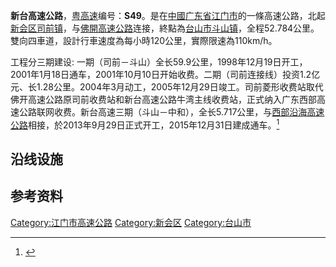 {{中国高速公路信息框
| 省名 = 广东省
| 编号 = '''S49'''
| 自定头部 = [[File:Guangdong_Expwy_S49_sign_with_name.svg|130px]]
| 名称 = 新会－台山高速公路
| 地圖 = Guangdong S49.svg
| 路線簡稱 = 新台
| 最近通車日期 = 2001年1月18日
| 规划总里程 = 52.784
| 起點 = [[江门市|江门市]][[新会区|新会区]][[司前镇_(江门市)|司前镇]]
| 終點 = [[江门市|江门市]][[台山市|台山市]][[斗山镇|斗山镇]]
| 出口處數 = 6
| 服务区数 = 1 (合水)
}}

'''新台高速公路'''，[[粤高速|粤高速]]编号：'''S49'''。是在[[中國|中國]][[广东省|广东省]][[江门市|江门市]]的一條高速公路，北起[[新会区|新会区]][[司前镇_(江门市)|司前镇]]，与[[佛開高速公路|佛開高速公路]]连接，終點為[[台山市|台山市]][[斗山镇|斗山镇]]，全程52.784公里。雙向四車道，設計行車速度為每小時120公里，實際限速為110km/h。

工程分三期建设: 一期（司前－斗山）全长59.9公里，1998年12月19日开工，2001年1月18日通车，2001年10月10日开始收费。二期（司前连接线）投资1.2亿元、长1.28公里。2004年3月动工，2005年12月29日竣工。司前菱形收费站取代佛开高速公路原司前收费站和新台高速公路牛湾主线收费站，正式纳入广东西部高速公路联网收费。新台高速三期（斗山－中和），全长5.717公里，与[[西部沿海高速公路|西部沿海高速公路]]相接，於2013年9月29日正式开工，2015年12月31日建成通车。<ref>{{Cite web |url=http://www.china-highway.com/bencandy.php?fid=55&id=4775 |title=新台高速公路 |access-date=2013-04-21 |archive-date=2019-06-06 |archive-url=https://web.archive.org/web/20190606001400/http://www.china-highway.com/bencandy.php?fid=55&id=4775 |dead-url=no }}</ref>

==沿线设施==
{{Start expwy exit box|place=1}}
{{Expwy exit item|place=[[江门市|江门市]]<br />[[新會区|新會区]]|place rows=2|type=H|name=司前|dist start=0 km|index=0|highway connection={{China Expwy Name|G15|[[佛开高速公路|佛开高速公路]]}}|road connection={{中国省道名|364|P=广东}}}}
{{Expwy exit item|type=E|name=牛湾|dist start=12.78 km|index=10|road connection={{中国县道名|539}}}}
{{Expwy exit item|place=[[江门市|江门市]]<br />[[台山市|台山市]]|place rows=7|type=E|name=大江|dist start=17.70 km|index=15|road connection={{中国省道名|273|P=广东}}}}
{{Expwy exit item|type=H|index= |name=大江南|highway connection={{China Expwy Name|S26|[[中开高速公路|中开高速公路]]|P=Guangdong}}|state=U}}
{{Expwy exit item|type=S|index=26|name=合水服务区}}
{{Expwy exit item|type=E|name=台城|dist start=32.95 km|index=29|road connection={{中国省道名|273|P=广东|侨光大道}}}}
{{Expwy exit item|type=E|name=冲蒌|dist start=42.19 km|index=40|road connection={{中国省道名|273|P=广东}}}}
{{Expwy exit item|type=E|name=斗山|dist start=54.28 km|index=53|road connection={{中国省道名|273|P=广东}}<br>{{中国省道名|365|P=广东}}}}
{{Expwy exit item|type=H|name=中和|index=56|dist start=|highway connection={{China Expwy Name|S32|[[西部沿海高速公路|西部沿海高速公路]]|P=Guangdong}}|comment=<ref>{{Cite web |url=http://www.gdcd.gov.cn/gkzb/20121112110601443_1.shtml |title=广东新台高速公路南延伸线工程项目勘察设计 |access-date=2013-05-17 |archive-date=2015-06-21 |archive-url=https://web.archive.org/web/20150621172138/http://www.gdcd.gov.cn/gkzb/20121112110601443_1.shtml }}</ref>}}
{{End expwy exit box|place=1}}

==参考资料==
{{Reflist|2}}

{{广东省高速公路|nocat}}

[[Category:江门市高速公路|Category:江门市高速公路]]
[[Category:新会区|Category:新会区]]
[[Category:台山市|Category:台山市]]